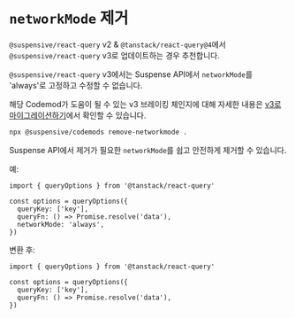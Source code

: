 
# `networkMode` 제거

<Callout type='info'>

`@suspensive/react-query` v2 & `@tanstack/react-query@4`에서 `@suspensive/react-query` v3로 업데이트하는 경우 추천합니다.

</Callout>

`@suspensive/react-query` v3에서는 Suspense API에서 `networkMode`를 'always'로 고정하고 수정할 수 없습니다.

해당 Codemod가 도움이 될 수 있는 v3 브레이킹 체인지에 대해 자세한 내용은 [v3로 마이그레이션하기](/docs/react-query/migration/migrate-to-v3)에서 확인할 수 있습니다.

```bash filename="Terminal"
npx @suspensive/codemods remove-networkmode .
```

Suspense API에서 제거가 필요한 `networkMode`를 쉽고 안전하게 제거할 수 있습니다.

예:

```tsx /networkMode/
import { queryOptions } from '@tanstack/react-query'

const options = queryOptions({
  queryKey: ['key'],
  queryFn: () => Promise.resolve('data'),
  networkMode: 'always',
})
```

변환 후:

```tsx /networkMode/
import { queryOptions } from '@tanstack/react-query'

const options = queryOptions({
  queryKey: ['key'],
  queryFn: () => Promise.resolve('data'),
})
```
